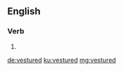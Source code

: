==English==

===Verb===
{{head|en|verb form}}

# {{en-past of|vesture}}

[[de:vestured]]
[[ku:vestured]]
[[mg:vestured]]